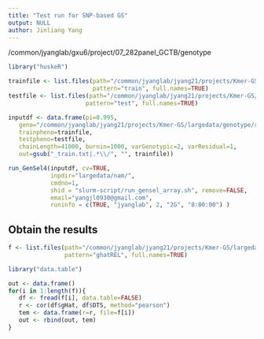 ```yaml
---
title: "Test run for SNP-based GS"
output: NULL
author: Jinliang Yang
---
```



/common/jyanglab/gxu6/project/07_282panel_GCTB/genotype


```r
library("huskeR")

trainfile <- list.files(path="/common/jyanglab/jyang21/projects/Kmer-GS/largedata/nam/", 
                        pattern="train", full.names=TRUE)
testfile <- list.files(path="/common/jyanglab/jyang21/projects/Kmer-GS/largedata/nam/", 
                      pattern="test", full.names=TRUE)

inputdf <- data.frame(pi=0.995,
   geno="/common/jyanglab/jyang21/projects/Kmer-GS/largedata/genotype/raw_snp0.7M.txt.newbin",
   trainpheno=trainfile,
   testpheno=testfile,
   chainLength=41000, burnin=1000, varGenotypic=2, varResidual=1,
   out=gsub("_train.txt|.*\\/", "", trainfile))

run_GenSel4(inputdf, cv=TRUE, 
            inpdir="largedata/nam/", 
            cmdno=1,
            shid = "slurm-script/run_gensel_array.sh", remove=FALSE,
            email="yangjl0930@gmail.com", 
            runinfo = c(TRUE, "jyanglab", 2, "2G", "8:00:00") )

```


## Obtain the results

```r
f <- list.files(path="/common/jyanglab/jyang21/projects/Kmer-GS/largedata/pheno/", 
                pattern="ghatREL", full.names=TRUE)

library("data.table")

out <- data.frame()
for(i in 1:length(f)){
   df <- fread(f[i], data.table=FALSE)
   r <- cor(df$gHat, df$DTS, method="pearson")
   tem <- data.frame(r=r, file=f[i])
   out <- rbind(out, tem)
}

```


